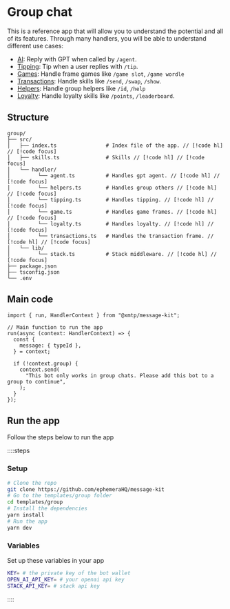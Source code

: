# Group chat

This is a reference app that will allow you to understand the potential and all of its features. Through many handlers, you will be able to understand different use cases:

- [AI](/templates/group/agents): Reply with GPT when called by `/agent`.
- [Tipping](/templates/group/tipping): Tip when a user replies with `/tip`.
- [Games](/templates/group/games): Handle frame games like `/game slot`, `/game wordle`
- [Transactions](/templates/group/transactions): Handle skills like `/send`, `/swap`, `/show`.
- [Helpers](/templates/group/helpers): Handle group helpers like `/id`, `/help`
- [Loyalty](/templates/group/loyalty): Handle loyalty skills like `/points`, `/leaderboard`.

## Structure

```
group/
├── src/
│   ├── index.ts                # Index file of the app. // [!code hl] // [!code focus]
│   ├── skills.ts               # Skills // [!code hl] // [!code focus]
│   └── handler/
│         └── agent.ts          # Handles gpt agent. // [!code hl] // [!code focus]
│         └── helpers.ts        # Handles group others // [!code hl] // [!code focus]
│         └── tipping.ts        # Handles tipping. // [!code hl] // [!code focus]
│         └── game.ts           # Handles game frames. // [!code hl] // [!code focus]
│         └── loyalty.ts        # Handles loyalty. // [!code hl] // [!code focus]
│         └── transactions.ts   # Handles the transaction frame. // [!code hl] // [!code focus]
│   └── lib/
│         └── stack.ts          # Stack middleware. // [!code hl] // [!code focus]
├── package.json
├── tsconfig.json
└── .env
```

## Main code

```tsx [src/index.ts]
import { run, HandlerContext } from "@xmtp/message-kit";

// Main function to run the app
run(async (context: HandlerContext) => {
  const {
    message: { typeId },
  } = context;

  if (!context.group) {
    context.send(
      "This bot only works in group chats. Please add this bot to a group to continue",
    );
  }
});
```

## Run the app

Follow the steps below to run the app

::::steps

### Setup

```bash [cmd]
# Clone the repo
git clone https://github.com/ephemeraHQ/message-kit
# Go to the templates/group folder
cd templates/group
# Install the dependencies
yarn install
# Run the app
yarn dev
```

### Variables

Set up these variables in your app

```bash [cmd]
KEY= # the private key of the bot wallet
OPEN_AI_API_KEY= # your openai api key
STACK_API_KEY= # stack api key
```

::::
